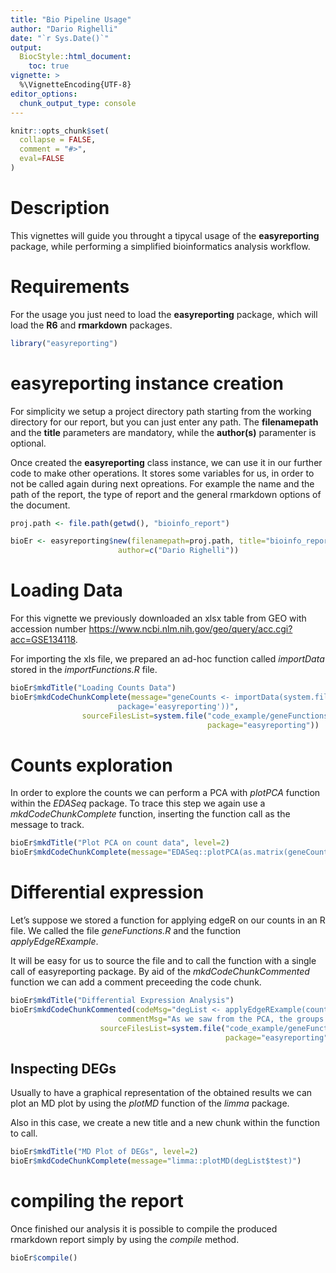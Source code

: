 ```yaml
---
title: "Bio Pipeline Usage"
author: "Dario Righelli"
date: "`r Sys.Date()`"
output: 
  BiocStyle::html_document:
    toc: true
vignette: >
  %\VignetteEncoding{UTF-8}
editor_options: 
  chunk_output_type: console
---
```


<!--
%\VignetteEngine{knitr::rmarkdown}
%\VignetteIndexEntry{Bio Pipeline Usage}
-->

```r
knitr::opts_chunk$set(
  collapse = FALSE,
  comment = "#>",
  eval=FALSE
)
```

# Description

This vignettes will guide you throught a tipycal usage of the **easyreporting**
package, while performing a simplified bioinformatics analysis workflow. 

# Requirements 

For the usage you just need to load the **easyreporting** package, which will 
load the **R6** and **rmarkdown** packages.

```r
library("easyreporting")
```

# easyreporting instance creation

For simplicity we setup a project directory path starting from the working 
directory for our report, but you can just enter any path.
The **filenamepath** and the **title** parameters are mandatory, while the 
**author(s)** paramenter is optional.

Once created the **easyreporting** class instance, we can use it in our further
code to make other operations.
It stores some variables for us, in order to not be called again during next 
opreations.
For example the name and the path of the report, the type of report
and the general rmarkdown options of the document.

```r
proj.path <- file.path(getwd(), "bioinfo_report")

bioEr <- easyreporting$new(filenamepath=proj.path, title="bioinfo_report",
                        author=c("Dario Righelli"))
```


# Loading Data

For this vignette we previously downloaded an xlsx table from GEO with accession
number [https://www.ncbi.nlm.nih.gov/geo/query/acc.cgi?acc=GSE134118](*GSE134118*).

For importing the xls file, we prepared an ad-hoc function called *importData*
stored in the *importFunctions.R* file.

```r
bioEr$mkdTitle("Loading Counts Data")
bioEr$mkdCodeChunkComplete(message="geneCounts <- importData(system.file('example_data/GSE134118_Table_S3.xlsx', 
                        package='easyreporting'))", 
                sourceFilesList=system.file("code_example/geneFunctions.R", 
                                            package="easyreporting"))
```

# Counts exploration 
In order to explore the counts we can perform a PCA with *plotPCA* function 
within the *EDASeq* package.
To trace this step we again use a *mkdCodeChunkComplete* function, inserting the
function call as the message to track.

```r
bioEr$mkdTitle("Plot PCA on count data", level=2)
bioEr$mkdCodeChunkComplete(message="EDASeq::plotPCA(as.matrix(geneCounts))")
```

# Differential expression

Let's suppose we stored a function for applying edgeR on our counts in an R file.
We called the file *geneFunctions.R* and the function *applyEdgeRExample*.

It will be easy for us to source the file and to call the function with a single
call of easyreporting package.
By aid of the *mkdCodeChunkCommented* function we can add a comment preceeding the code chunk.


```r
bioEr$mkdTitle("Differential Expression Analysis")
bioEr$mkdCodeChunkCommented(codeMsg="degList <- applyEdgeRExample(counts=geneCounts, samples=colnames(geneCounts), contrast='Pleura - Broth')", 
                        commentMsg="As we saw from the PCA, the groups are well separated, so we can perform a Differential Expression analysis with edgeR.",
                    sourceFilesList=system.file("code_example/geneFunctions.R", 
                                                package="easyreporting"))
```

## Inspecting DEGs

Usually to have a graphical representation of the obtained results we can plot an 
MD plot by using the *plotMD* function of the *limma* package.

Also in this case, we create a new title and a new chunk within the function to call.

```r
bioEr$mkdTitle("MD Plot of DEGs", level=2)
bioEr$mkdCodeChunkComplete(message="limma::plotMD(degList$test)")
```


# compiling the report
Once finished our analysis it is possible to compile the produced rmarkdown report 
simply by using the *compile* method.
```r
bioEr$compile()
```


